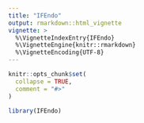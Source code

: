 ```yaml
---
title: "IFEndo"
output: rmarkdown::html_vignette
vignette: >
  %\VignetteIndexEntry{IFEndo}
  %\VignetteEngine{knitr::rmarkdown}
  %\VignetteEncoding{UTF-8}
---
```


```r
knitr::opts_chunk$set(
  collapse = TRUE,
  comment = "#>"
)
```

```r
library(IFEndo)
```
